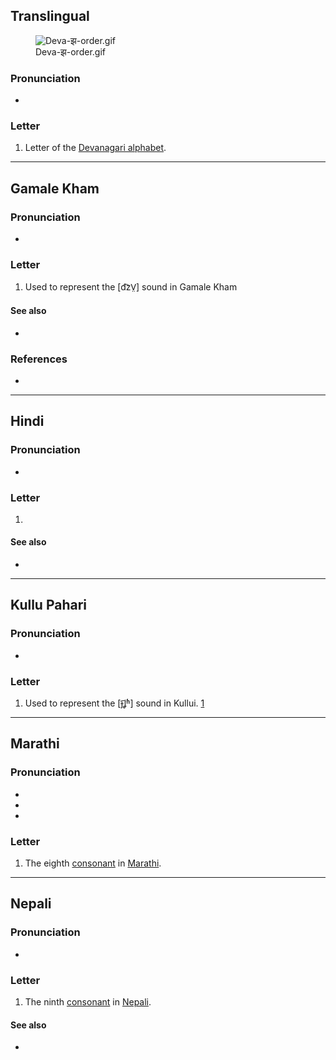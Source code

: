 {{character info}}
==Translingual==
[[File:Deva-झ-order.gif|thumb]]

===Pronunciation===
* {{IPA|mul|/d͡ʑʱə/|/d͡ʒʱə/|/d͡zʱə/}}

===Letter===
{{mul-Deva|jha}}

# Letter of the [[Devanagari alphabet]].

----

==Gamale Kham==

===Pronunciation===
* {{IPA|kgj|/d͡zə̤/}}

===Letter===
{{head|kgj|letter|tr=jha}}

# Used to represent the [d͡zV̤] sound in Gamale Kham

====See also====
* {{list:Devanagari script letters/kgj}}

===References===
* {{R:kgj:Wilde:2016}}

----

==Hindi==

===Pronunciation===
* {{hi-IPA|झ.}}

===Letter===
{{head|hi|letter}}

# {{n-g|the ninth [[consonant]] in [[Hindi]]}}

====See also====
* {{list:Devanagari script letters/hi}}

----

==Kullu Pahari==

===Pronunciation===
* {{IPA|kfx|[ɟ͡ʝʱ]}}

===Letter===
{{head|kfx|letter|tr=jh}}

# Used to represent the [ɟ͡ʝʱ] sound in Kullui. [https://omniglot.com/writing/kullui.htm]

----

==Marathi==

===Pronunciation===
* {{IPA|mr|/d͡ʑʱə/}}
* {{IPA|mr|/d͡zʱə/}}
* {{audio|mr|LL-Q1571 (mar)-नंदिनी रानडे-झ.wav|Audio}}

===Letter===
{{head|mr|letter}}

# The eighth [[consonant]] in [[Marathi]].

----

==Nepali==

===Pronunciation===
* {{ne-IPA}}

===Letter===
{{head|ne|letter}}

# The ninth [[consonant]] in [[Nepali]].

====See also====
* {{list:Devanagari script letters/ne}}